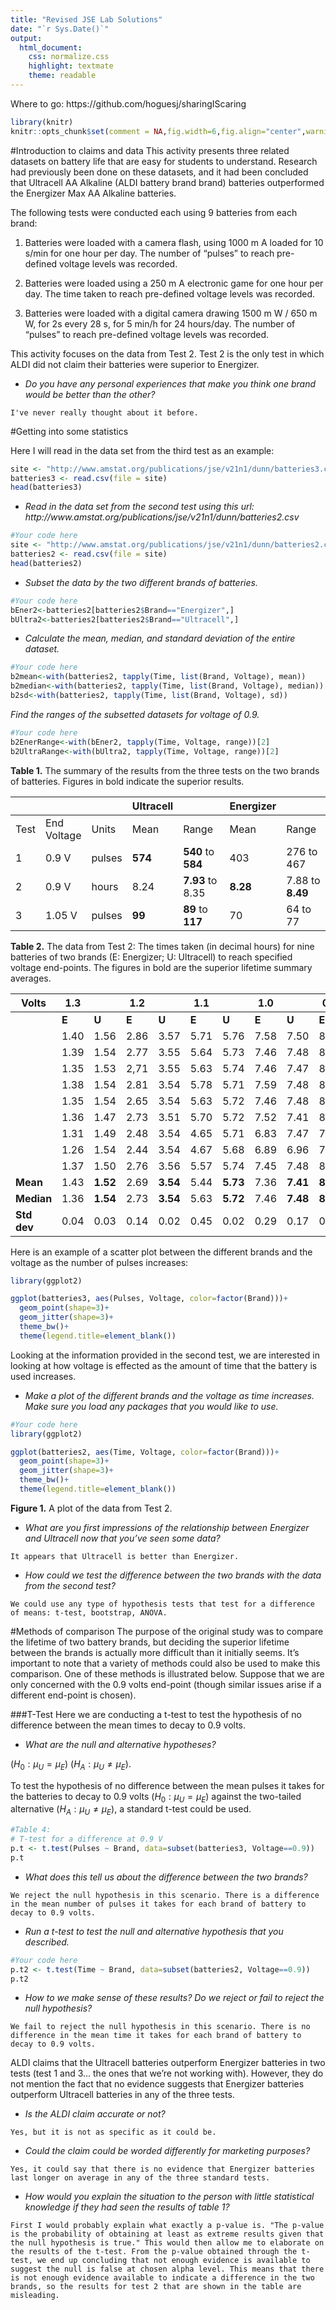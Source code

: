 ```yaml
---
title: "Revised JSE Lab Solutions"
date: "`r Sys.Date()`"
output: 
  html_document: 
    css: normalize.css
    highlight: textmate
    theme: readable
---
```

Where to go: https://github.com/hoguesj/sharingIScaring

```r
library(knitr)
knitr::opts_chunk$set(comment = NA,fig.width=6,fig.align="center",warning=FALSE, message=FALSE)
```
#Introduction to claims and data
This activity presents three related datasets on battery life that are easy for students to understand. Research had previously been done on these datasets, and it had been concluded that Ultracell AA Alkaline (ALDI battery brand brand) batteries outperformed the Energizer Max AA Alkaline batteries.

The following tests were conducted each using 9 batteries from each brand:  

  1. Batteries were loaded with a camera flash, using 1000 m A loaded for 10 s/min for one hour per day. The number of “pulses” to reach pre-defined voltage levels was recorded. 

  2. Batteries were loaded using a 250 m A electronic game for one hour per day.
  The time taken to reach pre-defined voltage levels was recorded. 

  3. Batteries were loaded with a digital camera drawing 1500 m W / 650 m W, for 2s every 28 s, for 5 min/h   for 24 hours/day. The number of “pulses” to reach pre-defined voltage levels was recorded.

This activity focuses on the data from Test 2. Test 2 is the only test in which ALDI did not claim their batteries were superior to Energizer.

* *Do you have any personal experiences that make you think one brand would be better than the other?*  

```
I've never really thought about it before.
```

#Getting into some statistics

Here I will read in the data set from the third test as an example:
```r
site <- "http://www.amstat.org/publications/jse/v21n1/dunn/batteries3.csv"
batteries3 <- read.csv(file = site)
head(batteries3)
```

* *Read in the data set from the second test using this url: http://www.amstat.org/publications/jse/v21n1/dunn/batteries2.csv*  

```r
#Your code here
site <- "http://www.amstat.org/publications/jse/v21n1/dunn/batteries2.csv"
batteries2 <- read.csv(file = site)
head(batteries2)
```

* *Subset the data by the two different brands of batteries.*  
```r
#Your code here
bEner2<-batteries2[batteries2$Brand=="Energizer",]
bUltra2<-batteries2[batteries2$Brand=="Ultracell",]
```

* *Calculate the mean, median, and standard deviation of the entire dataset.*  
```r
#Your code here
b2mean<-with(batteries2, tapply(Time, list(Brand, Voltage), mean))
b2median<-with(batteries2, tapply(Time, list(Brand, Voltage), median))
b2sd<-with(batteries2, tapply(Time, list(Brand, Voltage), sd))
```

*Find the ranges of the subsetted datasets for voltage of 0.9.*  
```r
#Your code here
b2EnerRange<-with(bEner2, tapply(Time, Voltage, range))[2]
b2UltraRange<-with(bUltra2, tapply(Time, Voltage, range))[2]
```



**Table 1.** The summary of the results from the three tests on the two brands of batteries. Figures in bold indicate the superior results.

|      |             |        | Ultracell |                      | Energizer |                  |
|------|-------------|--------|-----------|----------------------|-----------|------------------|
| Test | End Voltage | Units  | Mean      | Range                | Mean      | Range            |
| 1    | 0.9 V       | pulses | **574**   | **540** to **584**   | 403       | 276 to 467       |
| 2    | 0.9 V       | hours  | 8.24      | **7.93** to 8.35     | **8.28**  | 7.88 to **8.49** |
| 3    | 1.05 V      | pulses | **99**    | **89** to **117**    | 70        | 64 to 77         |


**Table 2.**  The data from Test 2: The times taken (in decimal hours) for nine batteries of two brands (E: Energizer; U: Ultracell) to reach specified voltage end-points. The figures in bold are the superior lifetime summary averages.


|      Volts       | 1.3  |          | 1.2  |          | 1.1  |          | 1.0  |          | 0.9  |      | 0.8  |          |
|-------------|-----------|----------|-----------|----------|-----------|----------|-----------|----------|-----------|------|-----------|----------|
|             | **E**         | **U**        | **E**         | **U**        | **E**         | **U**        | **E**         | **U**        | **E**         | **U**    | **E**         | **U**        |
|             | 1.40      | 1.56     | 2.86      | 3.57     | 5.71      | 5.76     | 7.58      | 7.50     | 8.45      | 8.35 | 8.86      | 8.76     |
|             | 1.39      | 1.54     | 2.77      | 3.55     | 5.64      | 5.73     | 7.46      | 7.48     | 8.34      | 8.35 | 8.65      | 8.81     |
|             | 1.35      | 1.53     | 2,71      | 3.55     | 5.63      | 5.74     | 7.46      | 7.47     | 8.35      | 8.32 | 9.74      | 8.81     |
|             | 1.38      | 1.54     | 2.81      | 3.54     | 5.78      | 5.71     | 7.59      | 7.48     | 8.49      | 8.32 | 8.91      | 8.70     |
|             | 1.35      | 1.54     | 2.65      | 3.54     | 5.63      | 5.72     | 7.46      | 7.48     | 8.33      | 8.31 | 8.72      | 8.73     |
|             | 1.36      | 1.47     | 2.73      | 3.51     | 5.70      | 5.72     | 7.52      | 7.41     | 8.41      | 8.28 | 8.85      | 8.76     |
|             | 1.31      | 1.49     | 2.48      | 3.54     | 4.65      | 5.71     | 6.83      | 7.47     | 7.88      | 7.99 | 8.52      | 8.68     |
|             | 1.26      | 1.54     | 2.44      | 3.54     | 4.67      | 5.68     | 6.89      | 6.96     | 7.94      | 7.93 | 8.62      | 8.64     |
|             | 1.37      | 1.50     | 2.76      | 3.56     | 5.57      | 5.74     | 7.45      | 7.48     | 8.32      | 8.34 | 8.68      | 8.79     |
| **Mean**    | 1.43      | **1.52** | 2.69      | **3.54** | 5.44      | **5.73** | 7.36      | **7.41** | **8.28**  | 8.24 | 8.73      | **8.74**     |
| **Median**  | 1.36      | **1.54** | 2.73      | **3.54** | 5.63      | **5.72** | 7.46      | **7.48** | **8.34**  | 8.32 | 8.72      | **8.76** |
| **Std dev** | 0.04      | 0.03     | 0.14      | 0.02     | 0.45      | 0.02     | 0.29      | 0.17     | 0.22      | 0.16 | 0.13      | 0.06     |

Here is an example of a scatter plot between the different brands and the voltage as the number of pulses increases:
```r
library(ggplot2)

ggplot(batteries3, aes(Pulses, Voltage, color=factor(Brand)))+
  geom_point(shape=3)+
  geom_jitter(shape=3)+
  theme_bw()+
  theme(legend.title=element_blank())
```

Looking at the information provided in the second test, we are interested in looking at how voltage is effected as the amount of time that the battery is used increases.

* *Make a plot of the different brands and the voltage as time increases. Make sure you load any packages that you would like to use.*  
```r
#Your code here
library(ggplot2)

ggplot(batteries2, aes(Time, Voltage, color=factor(Brand)))+
  geom_point(shape=3)+
  geom_jitter(shape=3)+
  theme_bw()+
  theme(legend.title=element_blank())
```
**Figure 1.** A plot of the data from Test 2.

* *What are you first impressions of the relationship between Energizer and Ultracell now that you've seen some data?* 

```
It appears that Ultracell is better than Energizer.
```

* *How could we test the difference between the two brands with the data from the second test?*

```
We could use any type of hypothesis tests that test for a difference of means: t-test, bootstrap, ANOVA.
```

#Methods of comparison
The purpose of the original study was to compare the lifetime of two battery brands, but deciding the superior lifetime between the brands is actually more difficult than it initially seems. It's important to note that a variety of  methods could also be used to make this comparison. One of these methods is illustrated below. Suppose that we are only concerned with the 0.9 volts end-point (though similar issues arise if a different end-point is chosen).

###T-Test
Here we are conducting a t-test to test the hypothesis of no difference between the mean times to decay to 0.9 volts.

* *What are the null and alternative hypotheses?*  

$(H_0: \mu_U = \mu_E)$ 
$(H_A: \mu_U ≠ \mu_E)$.



To test the hypothesis of no difference between the mean pulses it takes for the batteries to decay to 0.9 volts $(H_0: \mu_U = \mu_E)$ against the two-tailed alternative $(H_A: \mu_U ≠ \mu_E)$, a standard t-test could be used. 
```r
#Table 4:
# T-test for a difference at 0.9 V
p.t <- t.test(Pulses ~ Brand, data=subset(batteries3, Voltage==0.9))
p.t
```
* *What does this tell us about the difference between the two brands?*  

```
We reject the null hypothesis in this scenario. There is a difference in the mean number of pulses it takes for each brand of battery to decay to 0.9 volts.
```

* *Run a t-test to test the null and alternative hypothesis that you described.*
```r
#Your code here
p.t2 <- t.test(Time ~ Brand, data=subset(batteries2, Voltage==0.9))
p.t2
```

* *How to we make sense of these results? Do we reject or fail to reject the null hypothesis?*  

```
We fail to reject the null hypothesis in this scenario. There is no difference in the mean time it takes for each brand of battery to decay to 0.9 volts.
```

ALDI claims that the Ultracell batteries outperform Energizer batteries in two tests (test 1 and 3... the ones that we're not working with). However, they do not mention the fact that no evidence suggests that Energizer batteries outperform Ultracell batteries in any of the three tests.

* *Is the ALDI claim accurate or not?*  

```
Yes, but it is not as specific as it could be.
```

* *Could the claim could be worded differently for marketing purposes?*  

```
Yes, it could say that there is no evidence that Energizer batteries last longer on average in any of the three standard tests.
```

* *How would you explain the situation to the person with little statistical knowledge if they had seen the results of table 1?*  

```
First I would probably explain what exactly a p-value is. "The p-value is the probability of obtaining at least as extreme results given that the null hypothesis is true." This would then allow me to elaborate on the results of the t-test. From the p-value obtained through the t-test, we end up concluding that not enough evidence is available to suggest the null is false at chosen alpha level. This means that there is not enough evidence available to indicate a difference in the two brands, so the results for test 2 that are shown in the table are misleading.
```
